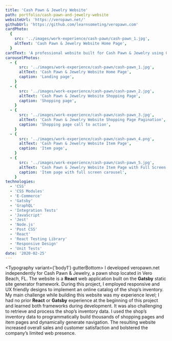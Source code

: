 ```yaml
---
title: 'Cash Pawn & Jewelry Website'
path: portfolio/cash-pawn-and-jewelry-website
websiteUrl: 'https://veropawn.net/'
githubUrl: 'https://github.com/learnsometing/veropawn.com'
cardPhoto:
  {
    src: '../images/work-experience/cash-pawn/cash-pawn_1.jpg',
    altText: 'Cash Pawn & Jewelry Website Home Page',
  }
cardText: 'A professional website built for Cash Pawn & Jewelry using Gatsby and React.js.'
carouselPhotos:
  - {
      src: '../images/work-experience/cash-pawn/cash-pawn_1.jpg',
      altText: 'Cash Pawn & Jewelry Website Home Page',
      caption: 'Landing page',
    }
  - {
      src: '../images/work-experience/cash-pawn/cash-pawn_2.jpg',
      altText: 'Cash Pawn & Jewelry Website Shopping Page',
      caption: 'Shopping page',
    }
  - {
      src: '../images/work-experience/cash-pawn/cash-pawn_3.jpg',
      altText: 'Cash Pawn & Jewelry Website Shopping Page Pagination',
      caption: 'Shopping page call to action',
    }
  - {
      src: '../images/work-experience/cash-pawn/cash-pawn_4.png',
      altText: 'Cash Pawn & Jewelry Website Item Page',
      caption: 'Item page',
    }
  - {
      src: '../images/work-experience/cash-pawn/cash-pawn_5.jpg',
      altText: 'Cash Pawn & Jewelry Website Item Page with Full Screen Carousel',
      caption: 'Item page with full screen carousel',
    }
technologies:
  - 'CSS'
  - 'CSS Modules'
  - 'E-Commerce'
  - 'Gatsby'
  - 'GraphQL'
  - 'Integration Tests'
  - 'JavaScript'
  - 'Jest'
  - 'Node.js'
  - 'Post CSS'
  - 'React'
  - 'React Testing Library'
  - 'Responsive Design'
  - 'Unit Tests'
date: '2020-02-25'
---
```



<Typography variant={'body1'} gutterBottom>
  I developed veropawn.net independently for Cash Pawn & Jewelry, a pawn shop
  located in Vero Beach, FL. The website is a <strong>React</strong> web
  application built on the
  <strong>Gatsby</strong> static site generator framework. During this project, I
  employed responsive and UX friendly designs to implement an online catalog of the
  shop’s inventory. My main challenge while building this website was my experience
  level; I had no prior <strong>React</strong> or <strong>Gatsby</strong> experience
  at the beginning of this project and learned both frameworks during development.
  It was also challenging to retrieve and process the shop’s inventory data. I used
  the shop’s inventory data to programmatically build thousands of shopping pages
  and item pages and dynamically generate navigation. The resulting website increased
  overall sales and customer satisfaction and bolstered the company’s limited web
  presence.
</Typography>
